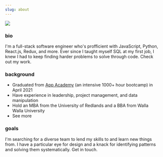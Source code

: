 ```yaml
---
slug: about
---
```



![](images/me.png)

### bio
I'm a full-stack software engineer who's profficient with JavaScript, Python, React.js, Redux, <Link to='/technologies'>and more</Link>. Ever since I taught myself SQL at my first job, I knew I had to keep finding harder problems to solve through code. Check out <Link to='projects'>my work</Link>.

### background
- Graduated from [App Academy](https://www.appacademy.io/) (an intensive 1000+ hour bootcamp) in April 2021
- Have experience in leadership, project management, and data manipulation
- Hold an MBA from the University of Redlands and a BBA from Walla Walla University
- <Link to='/resume'>See more</Link>

### goals
I'm searching for a diverse team to lend my skills to and learn new things from. I have a particular eye for design and a knack for identifying patterns and solving them systematically. <Link to='/contact'>Get in touch</Link>.
